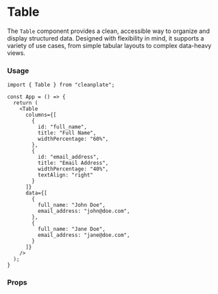 
<Meta title="atoms/Table/Documentation" />

# Table

The `Table` component provides a clean, accessible way to organize and display structured data. Designed with flexibility in mind, it supports a variety of use cases, from simple tabular layouts to complex data-heavy views.

### Usage

```
import { Table } from "cleanplate";

const App = () => {
  return (
    <Table
      columns={[
        {
          id: "full_name",
          title: "Full Name",
          widthPercentage: "60%",
        },
        {
          id: "email_address",
          title: "Email Address",
          widthPercentage: "40%",
          textAlign: "right"
        }
      ]}
      data={[
        {
          full_name: "John Doe",
          email_address: "john@doe.com",
        },
        {
          full_name: "Jane Doe",
          email_address: "jane@doe.com",
        }
      ]}
    />
  );
}
```

### Props

<ArgsTable of={Table} />
